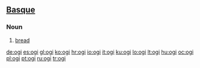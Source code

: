 ==[[Basque]]==

===Noun===
{{eu-noun}}

# [[bread]]

[[de:ogi]]
[[es:ogi]]
[[gl:ogi]]
[[ko:ogi]]
[[hr:ogi]]
[[io:ogi]]
[[it:ogi]]
[[ku:ogi]]
[[lo:ogi]]
[[lt:ogi]]
[[hu:ogi]]
[[oc:ogi]]
[[pl:ogi]]
[[pt:ogi]]
[[ru:ogi]]
[[tr:ogi]]